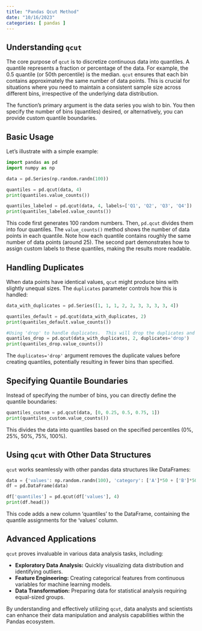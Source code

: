 ```yaml
---
title: "Pandas Qcut Method"
date: "10/16/2023"
categories: [ pandas ]
---
```


## Understanding `qcut`

The core purpose of `qcut` is to discretize continuous data into quantiles.  A quantile represents a fraction or percentage of the data. For example, the 0.5 quantile (or 50th percentile) is the median. `qcut` ensures that each bin contains approximately the same number of data points. This is crucial for situations where you need to maintain a consistent sample size across different bins, irrespective of the underlying data distribution.

The function's primary argument is the data series you wish to bin.  You then specify the number of bins (quantiles) desired, or alternatively, you can provide custom quantile boundaries.

## Basic Usage

Let's illustrate with a simple example:

```python
import pandas as pd
import numpy as np

data = pd.Series(np.random.randn(100))

quantiles = pd.qcut(data, 4)
print(quantiles.value_counts())

quantiles_labeled = pd.qcut(data, 4, labels=['Q1', 'Q2', 'Q3', 'Q4'])
print(quantiles_labeled.value_counts())
```

This code first generates 100 random numbers.  Then, `pd.qcut` divides them into four quantiles. The `value_counts()` method shows the number of data points in each quantile. Note how each quantile contains roughly the same number of data points (around 25).  The second part demonstrates how to assign custom labels to these quantiles, making the results more readable.


## Handling Duplicates

When data points have identical values, `qcut` might produce bins with slightly unequal sizes. The `duplicates` parameter controls how this is handled:

```python
data_with_duplicates = pd.Series([1, 1, 1, 2, 2, 3, 3, 3, 3, 4])

quantiles_default = pd.qcut(data_with_duplicates, 2)
print(quantiles_default.value_counts())

#Using 'drop' to handle duplicates.  This will drop the duplicates and result in fewer bins
quantiles_drop = pd.qcut(data_with_duplicates, 2, duplicates='drop')
print(quantiles_drop.value_counts())
```

The `duplicates='drop'` argument removes the duplicate values before creating quantiles, potentially resulting in fewer bins than specified.


## Specifying Quantile Boundaries

Instead of specifying the number of bins, you can directly define the quantile boundaries:

```python
quantiles_custom = pd.qcut(data, [0, 0.25, 0.5, 0.75, 1])
print(quantiles_custom.value_counts())
```

This divides the data into quantiles based on the specified percentiles (0%, 25%, 50%, 75%, 100%).


##  Using `qcut` with Other Data Structures

`qcut` works seamlessly with other pandas data structures like DataFrames:


```python
data = {'values': np.random.randn(100), 'category': ['A']*50 + ['B']*50}
df = pd.DataFrame(data)

df['quantiles'] = pd.qcut(df['values'], 4)
print(df.head())
```

This code adds a new column 'quantiles' to the DataFrame, containing the quantile assignments for the 'values' column.


## Advanced Applications

`qcut` proves invaluable in various data analysis tasks, including:

* **Exploratory Data Analysis:**  Quickly visualizing data distribution and identifying outliers.
* **Feature Engineering:** Creating categorical features from continuous variables for machine learning models.
* **Data Transformation:** Preparing data for statistical analysis requiring equal-sized groups.


By understanding and effectively utilizing `qcut`, data analysts and scientists can enhance their data manipulation and analysis capabilities within the Pandas ecosystem.

